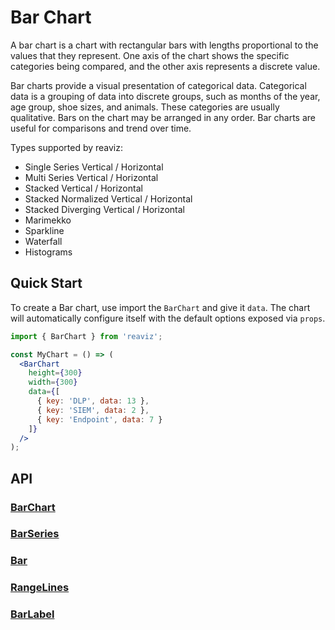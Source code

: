 # Bar Chart
A bar chart is a chart with rectangular bars with lengths proportional to the
values that they represent. One axis of the chart shows the specific categories being compared,
and the other axis represents a discrete value.

Bar charts provide a visual presentation of categorical data.
Categorical data is a grouping of data into discrete groups, such as months of the year,
age group, shoe sizes, and animals. These categories are usually qualitative.
Bars on the chart may be arranged in any order. Bar charts are useful for comparisons and trend over time.

Types supported by reaviz:

- Single Series Vertical / Horizontal
- Multi Series Vertical / Horizontal
- Stacked Vertical / Horizontal
- Stacked Normalized Vertical / Horizontal
- Stacked Diverging Vertical / Horizontal
- Marimekko
- Sparkline
- Waterfall
- Histograms

## Quick Start
To create a Bar chart, use import the `BarChart` and give it `data`. The chart
will automatically configure itself with the default options exposed via `props`.

```jsx
import { BarChart } from 'reaviz';

const MyChart = () => (
  <BarChart
    height={300}
    width={300}
    data={[
      { key: 'DLP', data: 13 },
      { key: 'SIEM', data: 2 },
      { key: 'Endpoint', data: 7 }
    ]}
  />
);
```

## API
### [BarChart](https://github.com/reaviz/reaviz/blob/master/src/BarChart/BarChart.tsx)

### [BarSeries](https://github.com/reaviz/reaviz/blob/master/src/BarChart/BarSeries/BarSeries.tsx)

### [Bar](https://github.com/reaviz/reaviz/blob/master/src/BarChart/BarSeries/Bar.tsx)

### [RangeLines](https://github.com/reaviz/reaviz/blob/master/src/BarChart/BarSeries/RangeLines.tsx)

### [BarLabel](https://github.com/reaviz/reaviz/blob/master/src/BarChart/BarSeries/BarLabel.tsx)
